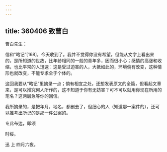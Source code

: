```yaml
---
---
---
```

title: 360406 致曹白
---




曹白先生：

信和“略记”[168]，今天收到了。我并不觉得你没有希望，但能从文字上看出来的，是所知道的世故，比年龄相同的一般的青年多，因而很小心；感情的高涨和收缩，也比平常的人迅速：这是受过迫害的人，大抵如此的，环境倘有改变，这种情形也就改变，不能专求全于个体的。

这回我要从“略记”里摘录一点；倘有相宜之处，还想发表原文的全篇，但看起文章来，是可以推究何人所作的，这不知道于你有无妨害？可不可以就用你现在所用的笔名？这两层急等你的回信。

我所摘录的，是把年月，地名，都删去了，但细心的人（知道那一案件的），还可以推考出所记的是那一件公案的。

专此布达，即颂

时绥。

迅 上 四月六夜。